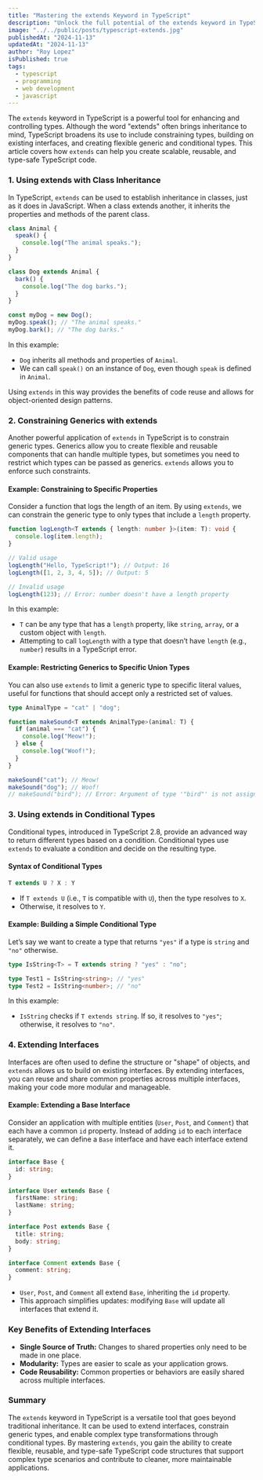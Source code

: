 ```yaml
---
title: "Mastering the extends Keyword in TypeScript"
description: "Unlock the full potential of the extends keyword in TypeScript, a tool that goes beyond inheritance to enable type constraints, flexible generics, and conditional types."
image: "../../public/posts/typescript-extends.jpg"
publishedAt: "2024-11-13"
updatedAt: "2024-11-13"
author: "Roy Lopez"
isPublished: true
tags:
  - typescript
  - programming
  - web development
  - javascript
---
```


The `extends` keyword in TypeScript is a powerful tool for enhancing and controlling types. Although the word "extends" often brings inheritance to mind, TypeScript broadens its use to include constraining types, building on existing interfaces, and creating flexible generic and conditional types. This article covers how `extends` can help you create scalable, reusable, and type-safe TypeScript code.

### 1. Using extends with Class Inheritance

In TypeScript, `extends` can be used to establish inheritance in classes, just as it does in JavaScript. When a class extends another, it inherits the properties and methods of the parent class.

```typescript
class Animal {
  speak() {
    console.log("The animal speaks.");
  }
}

class Dog extends Animal {
  bark() {
    console.log("The dog barks.");
  }
}

const myDog = new Dog();
myDog.speak(); // "The animal speaks."
myDog.bark(); // "The dog barks."
```

In this example:

- `Dog` inherits all methods and properties of `Animal`.
- We can call `speak()` on an instance of `Dog`, even though `speak` is defined in `Animal`.

Using `extends` in this way provides the benefits of code reuse and allows for object-oriented design patterns.

### 2. Constraining Generics with extends

Another powerful application of `extends` in TypeScript is to constrain generic types. Generics allow you to create flexible and reusable components that can handle multiple types, but sometimes you need to restrict which types can be passed as generics. `extends` allows you to enforce such constraints.

#### Example: Constraining to Specific Properties

Consider a function that logs the length of an item. By using `extends`, we can constrain the generic type to only types that include a `length` property.

```typescript
function logLength<T extends { length: number }>(item: T): void {
  console.log(item.length);
}

// Valid usage
logLength("Hello, TypeScript!"); // Output: 16
logLength([1, 2, 3, 4, 5]); // Output: 5

// Invalid usage
logLength(123); // Error: number doesn't have a length property
```

In this example:

- `T` can be any type that has a `length` property, like `string`, `array`, or a custom object with `length`.
- Attempting to call `logLength` with a type that doesn’t have `length` (e.g., `number`) results in a TypeScript error.

#### Example: Restricting Generics to Specific Union Types

You can also use `extends` to limit a generic type to specific literal values, useful for functions that should accept only a restricted set of values.

```typescript
type AnimalType = "cat" | "dog";

function makeSound<T extends AnimalType>(animal: T) {
  if (animal === "cat") {
    console.log("Meow!");
  } else {
    console.log("Woof!");
  }
}

makeSound("cat"); // Meow!
makeSound("dog"); // Woof!
// makeSound("bird"); // Error: Argument of type '"bird"' is not assignable to parameter of type 'AnimalType'.
```

### 3. Using extends in Conditional Types

Conditional types, introduced in TypeScript 2.8, provide an advanced way to return different types based on a condition. Conditional types use `extends` to evaluate a condition and decide on the resulting type.

#### Syntax of Conditional Types

```typescript
T extends U ? X : Y
```

- If `T extends U` (i.e., `T` is compatible with `U`), then the type resolves to `X`.
- Otherwise, it resolves to `Y`.

#### Example: Building a Simple Conditional Type

Let’s say we want to create a type that returns `"yes"` if a type is `string` and `"no"` otherwise.

```typescript
type IsString<T> = T extends string ? "yes" : "no";

type Test1 = IsString<string>; // "yes"
type Test2 = IsString<number>; // "no"
```

In this example:

- `IsString` checks if `T extends string`. If so, it resolves to `"yes"`; otherwise, it resolves to `"no"`.

### 4. Extending Interfaces

Interfaces are often used to define the structure or "shape" of objects, and `extends` allows us to build on existing interfaces. By extending interfaces, you can reuse and share common properties across multiple interfaces, making your code more modular and manageable.

#### Example: Extending a Base Interface

Consider an application with multiple entities (`User`, `Post`, and `Comment`) that each have a common `id` property. Instead of adding `id` to each interface separately, we can define a `Base` interface and have each interface extend it.

```typescript
interface Base {
  id: string;
}

interface User extends Base {
  firstName: string;
  lastName: string;
}

interface Post extends Base {
  title: string;
  body: string;
}

interface Comment extends Base {
  comment: string;
}
```

- `User`, `Post`, and `Comment` all extend `Base`, inheriting the `id` property.
- This approach simplifies updates: modifying `Base` will update all interfaces that extend it.

### Key Benefits of Extending Interfaces

- **Single Source of Truth:** Changes to shared properties only need to be made in one place.
- **Modularity:** Types are easier to scale as your application grows.
- **Code Reusability:** Common properties or behaviors are easily shared across multiple interfaces.

### Summary

The `extends` keyword in TypeScript is a versatile tool that goes beyond traditional inheritance. It can be used to extend interfaces, constrain generic types, and enable complex type transformations through conditional types. By mastering `extends`, you gain the ability to create flexible, reusable, and type-safe TypeScript code structures that support complex type scenarios and contribute to cleaner, more maintainable applications.
